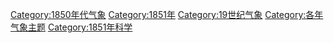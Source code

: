 [[Category:1850年代气象|Category:1850年代气象]]
[[Category:1851年|Category:1851年]]
[[Category:19世纪气象|Category:19世纪气象]]
[[Category:各年气象主题|Category:各年气象主题]]
[[Category:1851年科学|Category:1851年科学]]